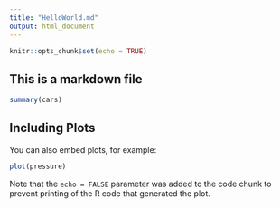 ---
title: "HelloWorld.md"
output: html_document
---

```{r setup, include=FALSE}
knitr::opts_chunk$set(echo = TRUE)
```

## This is a markdown file



```{r cars}
summary(cars)
```

## Including Plots

You can also embed plots, for example:

```{r pressure, echo=FALSE}
plot(pressure)
```

Note that the `echo = FALSE` parameter was added to the code chunk to prevent printing of the R code that generated the plot.
